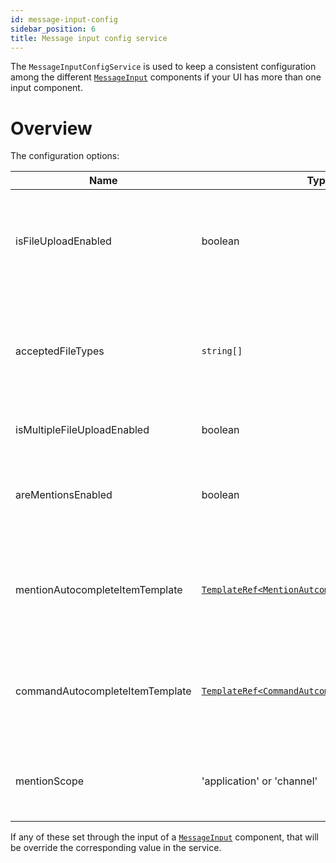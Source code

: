 ```yaml
---
id: message-input-config
sidebar_position: 6
title: Message input config service
---
```


The `MessageInputConfigService` is used to keep a consistent configuration among the different [`MessageInput`](../components/message-input.mdx) components if your UI has more than one input component.

# Overview

The configuration options:

| Name                            | Type                                                                                                                                                               | Description                                                                                                                                                                                                                                                                                                                                         | Default   |
| ------------------------------- | ------------------------------------------------------------------------------------------------------------------------------------------------------------------ | --------------------------------------------------------------------------------------------------------------------------------------------------------------------------------------------------------------------------------------------------------------------------------------------------------------------------------------------------- | --------- |
| isFileUploadEnabled             | boolean                                                                                                                                                            | If file upload is enabled, the user can open a file selector from the input. Please note that the user also needs to have the necessary [channel capability](https://getstream.io/chat/docs/javascript/channel_capabilities/?language=javascript).                                                                                                  | true      |
| acceptedFileTypes               | `string[]`                                                                                                                                                         | **DEPRECATED** use [application settings](https://getstream.io/chat/docs/javascript/app_setting_overview/?language=javascript#file-uploads) instead. You can narrow the accepted file types by providing the [accepted types](https://developer.mozilla.org/en-US/docs/Web/HTML/Element/input/file#accept). By default every file type is accepted. | undefined |
| isMultipleFileUploadEnabled     | boolean                                                                                                                                                            | If true, users can select multiple files to upload.                                                                                                                                                                                                                                                                                                 | true      |
| areMentionsEnabled              | boolean                                                                                                                                                            | If true, users can mention other users in messages. You also [need to use the `AutocompleteTextarea`](../concepts/opt-in-architecure.mdx) for this feature to work.                                                                                                                                                                                 | true      |
| mentionAutocompleteItemTemplate | [`TemplateRef<MentionAutcompleteListItemContext>`](<(https://github.com/GetStream/stream-chat-angular/blob/master/projects/stream-chat-angular/src/lib/types.ts)>) | You can provide your own template for the autocomplete list for user mentions. You also [need to use the `AutocompleteTextarea`](../concepts/opt-in-architecure.mdx) for this feature to work.                                                                                                                                                      | -         |
| commandAutocompleteItemTemplate | [`TemplateRef<CommandAutcompleteListItemContext>`](<(https://github.com/GetStream/stream-chat-angular/blob/master/projects/stream-chat-angular/src/lib/types.ts)>) | You can provide your own template for the autocomplete list for commands. You also [need to use the `AutocompleteTextarea`](../concepts/opt-in-architecure.mdx) for this feature to work.                                                                                                                                                           | -         |
| mentionScope                    | 'application' or 'channel'                                                                                                                                         | The scope for user mentions, either members of the current channel of members of the application                                                                                                                                                                                                                                                    | 'channel' |

If any of these set through the input of a [`MessageInput`](../components/message-input.mdx) component, that will be override the corresponding value in the service.
